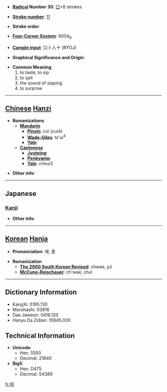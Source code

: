 * '''[[Wiktionary:Chinese radical index| Radical]] Number 30''': [[Wiktionary:Chinese radical index 口|口]]+8 strokes

* '''[[Wiktionary:Chinese total strokes index|Stroke number]]''': [[Wiktionary:Chinese total strokes index 11|11]]

* '''Stroke order''': 

* '''[[Wiktionary:Chinese four corner index|Four-Corner System]]''': 6004<sub>8</sub>

* '''[[Wiktionary:Chinese Cangjie index|Cangjie input]]''': 口卜人十 (RYOJ)

* '''Graphical Significance and Origin''': 

* '''Common Meaning'''
*#to taste, to sip
*# to spit
*# the sound of sipping
*# to surprise


----

== [[Chinese]] [[Hanzi]] ==

* '''Romanizations'''
** '''[[Mandarin]]'''
*** '''[[Pinyin]]''': cùi (cui4)
*** '''[[Wade-Giles]]''': ts'ui<sup>4</sup>
*** '''[[Yale]]''': 
** '''[[Cantonese]]'''
*** '''[[Jyutping]]''':
*** '''[[Penkyamp]]''': 
*** '''[[Yale]]''': cheui3

* '''Other info''': 

----

==Japanese==
===[[Kanji]]===
{{kanji|on readings=[[さい]] (sai), [[せ]] (se), [[さ]] (sa), [[しゅつ]] (shutsu), [[しゅち]] (shuchi), [[かつかち]] (katsukachi)
|kun readings=[[おどろく]] (odoroku), [[よぶ]] (yobu), [[さけぶ]] (sakebu), [[しかる]] (shikaru)
}}

* '''Other info''':  

----

== [[Korean]] [[Hanja]] ==

* '''Pronunciation''': 쵀, 줄

* '''Romanization'''
** '''[[The 2000 South Korean Revised Romanization|The 2000 South Korean Revised]]''': chwae, jul
** '''[[McCune-Reischauer]]''': ch'wae, chul

----

== Dictionary Information ==

* KangXi: 0195.130
* Morohashi: 03816
* Dae Jaweon: 0416.120
* Hanyu Da Zidian: 10645.030

== Technical Information ==

* '''Unicode''':
** Hex: 5550
** Decimal: 21840
* '''Big5''':
** Hex: D475
** Decimal: 54389

[[fr:啐]]